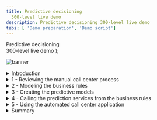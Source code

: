 ```yaml
---
title: Predictive decisioning
  300-level live demo
description: Predictive decisioning 300-level live demo
tabs: [ 'Demo preparation', 'Demo script']
---
```


  <span>
    Predictive decisioning <br/> 300-level live demo
  </span> );

![banner](./images/proactive-incident-resolution-300-script-github-banner.jpg)

<span id="top"></span>

<details>

<summary>Introduction</summary>

<br/>

Thank you for attending this Predictive Decisioning demonstration.<br/><br/>

Today I’ll show you how IBM Cloud Pak for Business Automation uses machine learning to enhance retention offers. You will learn how to integrate Watson Studio Machine Learning with the Cloud Pak to create prediction services. These predictions are then used by automated decision services to target retention policies, lower customer retention costs, and eliminate many paper-based processes.<br/><br/>

We will see how business users can quickly get started creating and using predictions to improve their everyday processes. <br/><br/>

Let’s get started!

<br/>

**[Go to top](#top)**

</details>

<details>

<summary>1 - Reviewing the manual call center process </summary>

<br/>

| **1.1** | **Show SkyTalk’s current manual process** |
| :--- | :--- |
| **Narration** | SkyTalk is a telecommunications provider losing many of its best customers to competitors. SkyTalk needs to reduce customer churn. Let’s review the set of written customer retention policy guidelines department management implemented. |
| **Action** &nbsp; 1.1.1 | Show SkyTalk’s **Retention offer document** opened during demo preparation. Discuss the problems caused by the current manual process. <br/><br/><img src="https://raw.githubusercontent.com/ibm-garage-tsa/platinum-demos/master/src/pages/300-business-automation-predictive-decisioning/images/image1.png" width="800" /> |
| **Narration** | Call center agents were asked to understand various retention offers and manually pick the 'best' option to retain the client. It did not work well because of the variety of reasons. <br/><br/>Agents could not factor in unique customer circumstances, and thus offers were not tailored. SkyTalk’s retention policy guidelines were implemented inconsistently by call center agents. Agents also needed to make real-time decisions while on the phone with the customer, adding time pressure. <br/><br/>The results were skyrocketing customer retention costs, while attrition remained steady.<br/><br/>SkyTalk needed is a reliable way to find the lowest cost retention offers that customer at risk of leaving would accept. SkyTalk decided to invest in an automated predictive solution.<br/><br/>This new application will leverage decision automation and machine learning to provide agents customer-specific retention offers in real-time. Machine learning will be used to analyze a customer profile to guide the decision automation in the retention offer selection. Let’s start and see how to automate the retention offer determination using business rules. |

**[Go to top](#top)**

</details>

<details>

<summary>2 - Modeling the business rules </summary>

<br/>

| **2.1** | **Review the components of SkyTalk’s retention decisions** |
| :--- | :--- |
| **Narration** | A business analyst in the customer care division uses machine learning and decision automation technologies to configure the retention offer application. <br/><br/>The business analyst writes a set of business rules to generate retention offer recommendations. This set of rules is called a decision service and is shown on a decision model diagram. |
| **Action** &nbsp; 2.1.1 | Access the Business Automation Studio on the IBM Automation home page window opened during demo preparation. Then click **SkyTalk customer retention DS.**<br/><br/><img src="https://raw.githubusercontent.com/ibm-garage-tsa/platinum-demos/master/src/pages/300-business-automation-predictive-decisioning/images/image34.png" width="800" /> |
| **Action** &nbsp; 2.1.2 | Click **Open**.<br/><br/><img src="https://raw.githubusercontent.com/ibm-garage-tsa/platinum-demos/master/src/pages/300-business-automation-predictive-decisioning/images/image36.png" width="800" /> |
| **Action** &nbsp; 2.1.3 | Click **SkyTalk Initial retention DS**.<br/><br/>**Note:** DS stands for Decision Service.<br/><br/><img src="https://raw.githubusercontent.com/ibm-garage-tsa/platinum-demos/master/src/pages/300-business-automation-predictive-decisioning/images/image37.png" width="800" />  |
| **Action** &nbsp; 2.1.4 | Click **Retention offer**.<br/><br/><img src="https://raw.githubusercontent.com/ibm-garage-tsa/platinum-demos/master/src/pages/300-business-automation-predictive-decisioning/images/image38.png" width="800" /> |
| **Narration** | The business analyst creates an automated decision, called a decision service, using a hierarchical model of business rules. Each blue box represents a sub decision. The green shapes represent the input data. <br/><br/>The ‘Determine retention offer’ decision service requires two inputs: ‘Ranked retention offers’ and ‘Retention budget’ sub decisions that both use predictions.<br/><br/>The ‘Ranked retention offers’ sub decision establishes a list of eligible offers for individual customers and calculates the cost of retention.ns required by the ‘Retention budget’ sub decision. |
| **Action** &nbsp; 2.1.5 | Review the **Retention offer decision model** after it opens.<br/><br/><img src="https://raw.githubusercontent.com/ibm-garage-tsa/platinum-demos/master/src/pages/300-business-automation-predictive-decisioning/images/image73.png" width="800" /> |
| **Optional Action** &nbsp; 2.1.6 | Click the **Logical upgrade** box.<br/><br/><img src="https://raw.githubusercontent.com/ibm-garage-tsa/platinum-demos/master/src/pages/300-business-automation-predictive-decisioning/images/image200.png" width="800" /> |
| **Optional Action** &nbsp; 2.1.7 | Click the **Logic** tab.<br/><br/><img src="https://raw.githubusercontent.com/ibm-garage-tsa/platinum-demos/master/src/pages/300-business-automation-predictive-decisioning/images/image201.png" width="800" /> |
| **Optional Action** &nbsp; 2.1.8 | Click **upgrade table**.<br/><br/><img src="https://raw.githubusercontent.com/ibm-garage-tsa/platinum-demos/master/src/pages/300-business-automation-predictive-decisioning/images/Image202.png" width="800" /> |
| **Optional Narration** | Let’s take a closer look at one sub decision to see how the decision logic defines how decisions are made.<br/><br/>Here, the ‘Logical upgrade policy’ logic is expressed with a decision table, which can be created using a wizard. Each row corresponds to a business rule. <br/><br/>By hovering the cursor on a row, the analyst can review the business rule in natural language. For example, at SkyTalk a customer must have a Gold subscription rate plan and subscription usage of at least 160 to be eligible to upgrade to the Premium rate plan. |
| **Optional Action** &nbsp; 2.1.9 | Show the **upgrade table** decision table. Move the cursor over **row 3** to show the equivalent rule in natural language.<br/><br/><img src="https://raw.githubusercontent.com/ibm-garage-tsa/platinum-demos/master/src/pages/300-business-automation-predictive-decisioning/images/image204.png" width="800" /> |
| **Optional Action** &nbsp; 2.1.10 | Click **Back to the diagram**.<br/><br/><img src="https://raw.githubusercontent.com/ibm-garage-tsa/platinum-demos/master/src/pages/300-business-automation-predictive-decisioning/images/image205.png" width="800" /> |
| **Optional Narration** | The ‘Retention budget’ sub decision calculates SkyTalk’s maximum cost that should be spent to keep the customer. The retention budget is calculated using predictions for a customer’s lifetime value and propensity to churn.<br/><br/> The ‘Ranked retention offers’ top-level decision cycles through the list of eligible offers and selects the least expensive one that does not exceed the calculated retention budget for the given customer.<br/><br/>Now the business analyst uses IBM Watson Studio to create the two predictions required by the ‘Retention budget’ sub decision. <br/><br/><img src="https://raw.githubusercontent.com/ibm-garage-tsa/platinum-demos/master/src/pages/300-business-automation-predictive-decisioning/images/image206.png" width="800" /> |

<br/>

**[Go to top](#top)**

</details>

<details>

<summary>3 - Creating the predictive models </summary>

<br/>

| **3.1** | **Show data sources used for prediction** |
| :--- | :--- |
| **Narration** | The business analyst started a project to create machine learning models and deploy them for use in SkyTalk’s execution environment. |
| **Action** &nbsp; 3.1.1 | Click **SkyTalk customer retention project** in the Watson Studio project window opened during demo preparation.<br/><br/><img src="https://raw.githubusercontent.com/ibm-garage-tsa/platinum-demos/master/src/pages/300-business-automation-predictive-decisioning/images/image2.png" width="800" /> |
| **Action** &nbsp; 3.1.2 | Click the **Assets** tab. |
| **Narration** | Five years of data from SkyTalk’s existing customer database has been loaded into IBM Watson Studio. The analyst uses this data to develop predictions for customer lifetime value and churn.<br/><br/><img src="https://raw.githubusercontent.com/ibm-garage-tsa/platinum-demos/master/src/pages/300-business-automation-predictive-decisioning/images/image4.png" width="800" /> |
| **Action** &nbsp; 3.1.3 | Open the **SkyTalk customer loyalty data.csv** file. <br/><br/><img src="https://raw.githubusercontent.com/ibm-garage-tsa/platinum-demos/master/src/pages/300-business-automation-predictive-decisioning/images/image4.png" width="800" /> |
| **Narration** | The business analyst reviews the historical data file uploaded in IBM Watson Studio to make sure it contains the data required to predict customer churn.<br/><br/>The T (true) in the CHURN column indicates that a customer closed their SkyTalk account. The F (false) indicates they are still SkyTalk customers.<br/><br/>Watson Studio automatically generates prediction models that estimate the significance of the other parameters in predicting whether customers may churn. Generating the models is referred to as an “experiment.” |
| **Action** &nbsp; 3.1.4 | Review the displayed **SkyTalk customerloyaltydata.csv** file.<br/><br/><img src="https://raw.githubusercontent.com/ibm-garage-tsa/platinum-demos/master/src/pages/300-business-automation-predictive-decisioning/images/image5.png" width="800" /> |
| **Action** &nbsp; 3.1.5 | Click **SkyTalk customer retention** in the breadcrumb navigation bar.<br/><br/><img src="https://raw.githubusercontent.com/ibm-garage-tsa/platinum-demos/master/src/pages/300-business-automation-predictive-decisioning/images/image90.png" width="800" /> |
| **Narration** | The business analyst creates a churn prediction experiment using the data previously uploaded. A lifetime value prediction experiment is also created. The analyst selects the parameter to predict and runs the experiment.<br/><br/>**Note**: To show how the experiments are created, see the optional “Advanced Scenario extension” at the end of this script. |
| **Action** &nbsp; 3.1.6 | Click **SkyTalk Churn Prediction** in the AutoAI experiments section.<br/><br/><img src="https://raw.githubusercontent.com/ibm-garage-tsa/platinum-demos/master/src/pages/300-business-automation-predictive-decisioning/images/image91.png" width="800" /> |

| **3.2** | **Choose the best predictive model** |
| :--- | :--- |
| **Narration** | The analyst is automatically provided multiple candidate models, referred to as “pipelines.” On the ‘Pipeline Comparison’ chart the business analyst examines how each pipeline ranks by various model quality criteria.<br/><br/>For example, Pipeline 7 is the best model as determined by the ‘Area under the ROC’.  Area under the ROC (receiver operating characteristic) measures the pipeline’s accuracy in differentiating useful data from noise during prediction. |
| **Action** &nbsp; 3.2.1 | Click **Pipeline Comparison** (1) and move the cursor over the top curve in the **Area under ROC** column (2) to display the black details box. <br/><br/><img src="https://raw.githubusercontent.com/ibm-garage-tsa/platinum-demos/master/src/pages/300-business-automation-predictive-decisioning/images/image19.png" width="800" />
| **Narration** | Clicking on a Pipeline provides additional details. |
| **Action** &nbsp; 3.2.2 | Scroll down and click **Pipeline 7** in the Pipeline leaderboard.<br/><br/><img src="https://raw.githubusercontent.com/ibm-garage-tsa/platinum-demos/master/src/pages/300-business-automation-predictive-decisioning/images/image110.png" width="800" />
| **Action** &nbsp; 3.2.3 | Click the **Model evaluation** tab.<br/><br/><img src="https://raw.githubusercontent.com/ibm-garage-tsa/platinum-demos/master/src/pages/300-business-automation-predictive-decisioning/images/image111.png" width="800" /> |
| **Narration** | The ‘Model evaluation’ tab shows detailed results from using the pipeline to test sample data. Out of 111 tests, Pipeline 7 predicted only 4 false positives and 6 false negatives. This translates a to a prediction accuracy of 91%.<br/><br/>The “Confusion matrix” shows a more granular view of the test results. |
| **Action** &nbsp; 3.2.4 | Click the **Confusion matrix** tab.<br/><br/><img src="https://raw.githubusercontent.com/ibm-garage-tsa/platinum-demos/master/src/pages/300-business-automation-predictive-decisioning/images/image112.png" width="800" /> |
| **Narration** | The analyst compares Pipelines 1 & 7 to understand why Pipeline 1 is rated the best overall. |
| **Action** &nbsp; 3.2.5 | Click the **Pipeline details** drop-down list (1) and select **Pipeline 1** (2). <br/><br/><img src="https://raw.githubusercontent.com/ibm-garage-tsa/platinum-demos/master/src/pages/300-business-automation-predictive-decisioning/images/image113.png" width="800" /> |
| **Action** &nbsp; 3.2.6 | Click the **Confusion matrix** tab.<br/><br/><img src="https://raw.githubusercontent.com/ibm-garage-tsa/platinum-demos/master/src/pages/300-business-automation-predictive-decisioning/images/image114.png" width="800" /> |
| **Action** &nbsp; 3.2.7 | Review the **Confusion matrix**. Highlight that the overall correct percentage is higher using Pipeline 1.<br/><br/><img src="https://raw.githubusercontent.com/ibm-garage-tsa/platinum-demos/master/src/pages/300-business-automation-predictive-decisioning/images/image115.png" width="800" /> |
| **Narration** | Pipeline 1 has a higher correct prediction percentage when all input variables are considered. After reviewing the results, the analyst selects Pipeline 1 for deployment in SkyTalk’s production environment. |
| **Action** &nbsp; 3.2.8 | Click the **x** on the upper right-hand side to close the **Pipeline details** view.<br/><br/><img src="https://raw.githubusercontent.com/ibm-garage-tsa/platinum-demos/master/src/pages/300-business-automation-predictive-decisioning/images/image137.png" width="800" /> |
| **Action** &nbsp; 3.2.9 | Click **Save as** in the right-hand side of the Pipeline 1 row.<br/><br/><img src="https://raw.githubusercontent.com/ibm-garage-tsa/platinum-demos/master/src/pages/300-business-automation-predictive-decisioning/images/image116.png" width="800" /> |
| **Action** &nbsp; 3.2.10 | Select **Model** (1) and then click **Create** (2).<br/><br/><img src="https://raw.githubusercontent.com/ibm-garage-tsa/platinum-demos/master/src/pages/300-business-automation-predictive-decisioning/images/image26.png" width="800" /> |
| **Action** &nbsp; 3.2.11 | Click **SkyTalk customer retention** project in the breadcrumb navigation bar.<br/><br/><img src="https://raw.githubusercontent.com/ibm-garage-tsa/platinum-demos/master/src/pages/300-business-automation-predictive-decisioning/images/image117.png" width="500" /> |

| **3.3** | **Expose the model for production use** |
| :--- | :--- |
| **Narration** | Promoting a pipeline makes it available for use in SkyTalk’s production space. Pipeline 1 is ready to be promoted. The ‘Retention budget’ decision can now use the churn prediction service. |
| **Action** &nbsp; 3.3.1 | Scroll down and show the two machine learning models.<br/><br/><img src="https://raw.githubusercontent.com/ibm-garage-tsa/platinum-demos/master/src/pages/300-business-automation-predictive-decisioning/images/image92.png" width="800" /> |
| **Action** &nbsp;  3.3.2 | Display the menu on the right-hand side of the model row and click **Promote**.<br/><br/><img src="https://raw.githubusercontent.com/ibm-garage-tsa/platinum-demos/master/src/pages/300-business-automation-predictive-decisioning/images/image93.png" width="800" /> |
| **Narration** | In practice, the analyst would promote the churn model to the deployment environment here. For our demo it has already been promoted. |
| **Action** &nbsp; 3.3.3 | Show the **Skytap production space** (1) option. Click **Cancel** (2) to avoid promoting the model.<br/><br/><img src="https://raw.githubusercontent.com/ibm-garage-tsa/platinum-demos/master/src/pages/300-business-automation-predictive-decisioning/images/image118.png" width="800" /> |
| **Narration** | The two prediction services are now ready for deployment. |
| **Action** &nbsp; 3.3.4 | Click the **IBM Watson Studio menu** (1) and then click the **SkyTalk production space** (2). <br/><br/><img src="https://raw.githubusercontent.com/ibm-garage-tsa/platinum-demos/master/src/pages/300-business-automation-predictive-decisioning/images/image94.png" width="800" /> |
| **Action** &nbsp; 3.3.5 | Click the **Deployments** tab. <br/><br/><img src="https://raw.githubusercontent.com/ibm-garage-tsa/platinum-demos/master/src/pages/300-business-automation-predictive-decisioning/images/image31.png" width="800" /> |
| **Narration** | The two services have been deployed. The service endpoint URL is required to configure a machine learning provider later in the demo. The business analyst accesses and copies the first part of it.<br/><br/>The machine learning provider allows the ‘Retention offer’ decision service in the Cloud Pak to access the newly created pipelines when requiring the prediction results.<br/><br/> |
| **Action** &nbsp; 3.3.6 | Click the **churn** service. <br/><br/><img src="https://raw.githubusercontent.com/ibm-garage-tsa/platinum-demos/master/src/pages/300-business-automation-predictive-decisioning/images/image31bis.png" width="800" /> |
| **Action** &nbsp; 3.3.7 | Highlight the first portion of the **endpoint URL** for use later in the demo. Only highlight from the beginning through ‘v4’, as shown in the image.<br/><br/><img src="https://raw.githubusercontent.com/ibm-garage-tsa/platinum-demos/master/src/pages/300-business-automation-predictive-decisioning/images/image32.png" width="800" /> |
| **Narration** | The deployment space identifier is also required to configure the machine learning provider in the Cloud Pak. |
| **Action** &nbsp; 3.3.8 | Click the **SkyTalk production space** using the breadcrumb navigation bar.<br/><br/><img src="https://raw.githubusercontent.com/ibm-garage-tsa/platinum-demos/master/src/pages/300-business-automation-predictive-decisioning/images/image119.png" width="500" /> |
| **Action** &nbsp; 3.3.9 | Click the **Manage** (1) tab and show the **Space GUID** (2) for use later in the demo. <br/><br/><img src="https://raw.githubusercontent.com/ibm-garage-tsa/platinum-demos/master/src/pages/300-business-automation-predictive-decisioning/images/image120.png" width="800" /> |

**[Go to top](#top)**

</details>

<details>

<summary>4 - Calling the prediction services from the business rules </summary>

<br/>

| **4.1** | **Configure customer retention decision service to use the new predictive services** |
| :--- | :--- |
| **Narration** | The ‘Retention budget decision’ uses the newly created churn and lifetime value predictive services to predict information in real-time. The decision service uses a machine learning provider to establish a gateway to the predictive services.<br/><br/>The business analyst needs to set up a machine learning provider for the decision service in the Cloud Pak to utilize. |
| **Action** &nbsp; 4.1.1 | Return to the **SkyTalk customer retention DS** using the breadcrumb navigation menu.<br/><br/><img src="https://raw.githubusercontent.com/ibm-garage-tsa/platinum-demos/master/src/pages/300-business-automation-predictive-decisioning/images/image122.png" width="800" /> |
| **Action** &nbsp; 4.1.2 | Open the **Settings** menu. <br/><br/><img src="https://raw.githubusercontent.com/ibm-garage-tsa/platinum-demos/master/src/pages/300-business-automation-predictive-decisioning/images/image121.png" width="800" /> |
| **Action** &nbsp; 4.1.3 | Click the **Machine learning providers** tab.<br/><br/><img src="https://raw.githubusercontent.com/ibm-garage-tsa/platinum-demos/master/src/pages/300-business-automation-predictive-decisioning/images/image123.png" width="800" /> |
| **Action** &nbsp; 4.1.4 | Click **Edit** on the right-hand side of the **SkyTalk ML Provider** box.<br/><br/><img src="https://raw.githubusercontent.com/ibm-garage-tsa/platinum-demos/master/src/pages/300-business-automation-predictive-decisioning/images/image124.png" width="800" /> |
| **Action** &nbsp; 4.1.5 | Input the **API key** (1) obtained during demo preparation, the **Space ID** (2), and the **Endpoint URL** (3). Click **Save** (4).<br/><br/>**Note:** the Space GUID saved earlier in the demo is called the Space ID on this in interface.<br/><br/><img src="https://raw.githubusercontent.com/ibm-garage-tsa/platinum-demos/master/src/pages/300-business-automation-predictive-decisioning/images/image44.png" width="500" /> |
| **Narration** | Add the new corresponding predictive services to the customer lifetime value and customer churn decision services. These are the two sub decision services required for the ‘Retention budget’ decision service. To do this the analyst sets up prediction models in the Cloud Pak. |
| **Action** &nbsp; 4.1.6 | Click **Cancel** and explain that the provider was already set. <br/><br/><img src="https://raw.githubusercontent.com/ibm-garage-tsa/platinum-demos/master/src/pages/300-business-automation-predictive-decisioning/images/image138.png" width="500" /> |
| **Action** 4.1.7 | Return to the **SkyTalk customer retention DS** using the breadcrumb navigation. <br/><br/><img src="https://raw.githubusercontent.com/ibm-garage-tsa/platinum-demos/master/src/pages/300-business-automation-predictive-decisioning/images/image125.png" width="800" /> |
| **Action** &nbsp; 4.1.8 | Click the **SkyTalk initial retention DS** tile.<br/><br/><img src="https://raw.githubusercontent.com/ibm-garage-tsa/platinum-demos/master/src/pages/300-business-automation-predictive-decisioning/images/image126.png" width="800" /> |
| **Action** &nbsp; 4.1.9 | Click **Create**.<br/><br/><img src="https://raw.githubusercontent.com/ibm-garage-tsa/platinum-demos/master/src/pages/300-business-automation-predictive-decisioning/images/image46.png" width="800" /> |
| **Narration** | The business analyst now creates the first predictive model to provide the customer churn prediction. |
| **Action** &nbsp; 4.1.10 | Select **Predictive model** (1) and name it **Customer_Churn** (2). Then click **Create** (3).<br/><br/><img src="https://raw.githubusercontent.com/ibm-garage-tsa/platinum-demos/master/src/pages/300-business-automation-predictive-decisioning/images/image47.png" width="500" /> |

| **4.2** | **Connect the predictive models to the deployed predictive services** |
| :--- | :--- |
| **Narration** | A predictive model template is automatically created. This model needs to be connected to the churn machine learning service deployed previously in Watson Studio. |
| **Action** &nbsp; 4.2.1 | Click **Connect**.<br/><br/><img src="https://raw.githubusercontent.com/ibm-garage-tsa/platinum-demos/master/src/pages/300-business-automation-predictive-decisioning/images/image49.png" width="800" /> |
| **Action** &nbsp; 4.2.2 | The analyst selects the **SkyTalk ML provider** created previously in the demo.<br/><br/><img src="https://raw.githubusercontent.com/ibm-garage-tsa/platinum-demos/master/src/pages/300-business-automation-predictive-decisioning/images/image106.png" width="800" /> |
| **Narration** | The machine learning provider establishes the link between the decision services and the machine learning environment. |
| **Action** &nbsp; 4.2.3 | Expand the S**kyTalk churn prediction – P1 LGBM Classifier** (1) machine learning model. Then select the **churn** (2) deployment name. The prediction is now connected to the customer lifetime value.<br/><br/><img src="https://raw.githubusercontent.com/ibm-garage-tsa/platinum-demos/master/src/pages/300-business-automation-predictive-decisioning/images/image107.png" width="800" /> |
| **Narration** | The prediction service is now accessible. The Cloud Pak uses a preconfigured wizard to complete the connection. |
| **Action** &nbsp; 4.2.4 | Click **Next**. <br/><br/><img src="https://raw.githubusercontent.com/ibm-garage-tsa/platinum-demos/master/src/pages/300-business-automation-predictive-decisioning/images/image133.png" width="800" /> |
| **Action** &nbsp; 4.2.5 | Click **Next**.<br/><br/><img src="https://raw.githubusercontent.com/ibm-garage-tsa/platinum-demos/master/src/pages/300-business-automation-predictive-decisioning/images/image52.png" width="800" /> |
| **Narration** | The input data structure is automatically created utilizing the machine learning service description. |
| **Action** &nbsp; 4.2.6 | Click **Run**.<br/><br/><img src="https://raw.githubusercontent.com/ibm-garage-tsa/platinum-demos/master/src/pages/300-business-automation-predictive-decisioning/images/image53.png" width="800" /> |
| **Narration** | The business analyst tests the connection to ensure the prediction service is responding as expected. |
| **Action** &nbsp; 4.2.7 | Click **Next**.<br/><br/><img src="https://raw.githubusercontent.com/ibm-garage-tsa/platinum-demos/master/src/pages/300-business-automation-predictive-decisioning/images/image54.png" width="800" /> |
| **Narration** | The churn prediction service returns a true or false prediction and a decision accuracy evaluation. The data analyst is guided by the wizard to automatically configure the model to get the prediction results in the format required by the decision service.<br/><br/>To illustrate this, let’s initiate the ‘churn’ prediction service to display its output data structure. |
| **Action** &nbsp; 4.2.8 | Click **Generate from test output**.<br/><br/><img src="https://raw.githubusercontent.com/ibm-garage-tsa/platinum-demos/master/src/pages/300-business-automation-predictive-decisioning/images/image55.png" width="800" /> |
| **Narration** | In this test the prediction is False as displayed in the left-hand side “Payload” view (2), meaning the customer is predicted to stay with SkyTalk, and there is a 58.4% chance that the prediction is correct. The prediction and the probability are now ready for use in the ‘Retention offer’ decision service. |
| **Action** &nbsp; 4.2.9 | Click **OK** (1). <br/><br/><img src="https://raw.githubusercontent.com/ibm-garage-tsa/platinum-demos/master/src/pages/300-business-automation-predictive-decisioning/images/image56.png" width="800" /> |
| **Narration** | Let’s apply apply to the ‘Retention budget’ decision service. |
| **Action** &nbsp; 4.2.10 | Click **Apply**.<br/><br/><img src="https://raw.githubusercontent.com/ibm-garage-tsa/platinum-demos/master/src/pages/300-business-automation-predictive-decisioning/images/image109.png" width="800" /> |
| **Narration** | Now let’s return to the **SkyTalk initial retention DS** using the breadcrumb navigation. |
| **Action** &nbsp; 4.2.11 | Click on **SkyTalk initial retention DS** using the breadcrumb navigation menu.<br/><br/><img src="https://raw.githubusercontent.com/ibm-garage-tsa/platinum-demos/master/src/pages/300-business-automation-predictive-decisioning/images/image132.png" width="800" /><br/><br/><img src="https://raw.githubusercontent.com/ibm-garage-tsa/platinum-demos/master/src/pages/300-business-automation-predictive-decisioning/images/image96bis.png" width="800" /> |

| **4.3** | **Assign the predictive model to the ‘Retention budget’ decision service** |
| :--- | :--- |
| **Narration** | The churn predictive service is ready to be used in the ‘Retention offer’ decision service. |
| **Action** &nbsp; 4.3.1 | Click **Retention offer**.<br/><br/><img src="https://raw.githubusercontent.com/ibm-garage-tsa/platinum-demos/master/src/pages/300-business-automation-predictive-decisioning/images/image96bis.png" width="800" /> |
| **Narration** | The analyst can now add the churn prediction to the ‘Retention offer’ decision. |
| **Action** &nbsp; 4.3.2 | Hover the mouse over the **Retention budget** decision box on the screen.<br/><br/><img src="https://raw.githubusercontent.com/ibm-garage-tsa/platinum-demos/master/src/pages/300-business-automation-predictive-decisioning/images/image97.png" width="800" /> |
| **Action** &nbsp; 4.3.3 | A black choice box appears over the ‘Retention budget’ decision. Click the **purple box** to **Add prediction**.<br/><br/><img src="https://raw.githubusercontent.com/ibm-garage-tsa/platinum-demos/master/src/pages/300-business-automation-predictive-decisioning/images/image98.png" width="800" /><br/><br/><img src="https://raw.githubusercontent.com/ibm-garage-tsa/platinum-demos/master/src/pages/300-business-automation-predictive-decisioning/images/image99.png" width="800" /> |
| **Narration** | The analyst assigns the churn predictive model to the newly created prediction. |
| **Action** &nbsp; 4.3.4 | Select the **Prediction 8** (1) node and select the **Customer churn** (2) predictive model.<br/><br/><img src="https://raw.githubusercontent.com/ibm-garage-tsa/platinum-demos/master/src/pages/300-business-automation-predictive-decisioning/images/image130.png" width="800" /> |
| **Action** &nbsp; 4.3.5 | Review The ‘SkyTalk initial retention DS’ decision model that opens.<br/><br/><img src="https://raw.githubusercontent.com/ibm-garage-tsa/platinum-demos/master/src/pages/300-business-automation-predictive-decisioning/images/image131.png" width="800" /> |
| **Narration** | Using the same process, the analyst creates a second prediction for the Customer Lifetime value. The analyst then creates some data validation and data mapping rules before working on the one that will estimate the retention budget.<br/><br/>Let's assume this is complete and move ahead in time a see this business logic in the finalized decision service. <br/><br/>**Note for expert ODM users**: If you want to go deeper in a technical integration explanation, you can explain how the churn prediction is calculated using the prediction and probability results returned by the ML service. |
| **Action** &nbsp; 4.3.6 | Return to **SkyTalk customer retention DS** using the breadcrumb navigation menu.<br/><br/><img src="https://raw.githubusercontent.com/ibm-garage-tsa/platinum-demos/master/src/pages/300-business-automation-predictive-decisioning/images/image142.png" width="800" /> |
| **Action** &nbsp; 4.3.7 | Click SkyTalk retention DS.<br/><br/>**Note:** Don't use the ‘SkyTalk initial retention DS’ anymore in the scenario.<br/><br/><img src="https://raw.githubusercontent.com/ibm-garage-tsa/platinum-demos/master/src/pages/300-business-automation-predictive-decisioning/images/image84.png" width="800" /> |
| **Action** &nbsp; 4.3.8 | Click **Retention offer**.<br/><br/><img src="https://raw.githubusercontent.com/ibm-garage-tsa/platinum-demos/master/src/pages/300-business-automation-predictive-decisioning/images/image64.png" width="800" /> |
| **Narration** | The two predictions have been integrated into the ‘Retention offer’ decision. The analyst reviews and tests the ‘Retention budget’ rules that use these predictions. |
| **Action** &nbsp; 4.3.9 | Click the **Retention budget** (1) box and then select the **Logic** (2) tab.<br/><br/><img src="https://raw.githubusercontent.com/ibm-garage-tsa/platinum-demos/master/src/pages/300-business-automation-predictive-decisioning/images/image65.png" width="800" /><br/><br/><img src="https://raw.githubusercontent.com/ibm-garage-tsa/platinum-demos/master/src/pages/300-business-automation-predictive-decisioning/images/image66.png" width="800" /> |
| **Narration** | The business analyst created three business rules to test the decision service prior putting into SkyTalk’s production environment. The rules are displayed in the ‘Rules are applied in sequence’ dropdown menu.<br/><br/>The ‘Size importance’ rule computes a retention budget. The calculated retention budget is then adjusted by the ‘adjust with cost base’ rule.<br/><br/>The ‘output-default-setting’ rule returns a neutral prediction value if the machine learning service fails to respond. |
| **Action** &nbsp; 4.3.10 | Click **size importance** to review the retention budget rule.<br/><br/><img src="https://raw.githubusercontent.com/ibm-garage-tsa/platinum-demos/master/src/pages/300-business-automation-predictive-decisioning/images/image66.png" width="800" /> |
| **Narration** | ‘CustomerLifetimeValue’ and ‘Churn’ are evaluated at execution, calling the predictive services with the expected input data. |
| **Action** &nbsp; 4.3.11 | Review the **size importance** business rule.<br/><br/><img src="https://raw.githubusercontent.com/ibm-garage-tsa/platinum-demos/master/src/pages/300-business-automation-predictive-decisioning/images/image101.png" width="800"/> |
| **Action** &nbsp; 4.3.12 | **Scroll down** in the business rule to show more detail.<br/><br/><img src="https://raw.githubusercontent.com/ibm-garage-tsa/platinum-demos/master/src/pages/300-business-automation-predictive-decisioning/images/image102.png" width="500" /> |

| **4.4** | **Test the customer retention decision model** |
| :--- | :--- |
| **Narration** | The business analyst validates the ‘Retention budget’ decision calculation and retention offers recommended by the ‘Retention offer’ decision service in test mode. |
| **Action** &nbsp; 4.4.1 | Click the **“Run (3)”** tab (1) and select a **Test data** (2) from the list on the left-hand side.<br/><br/>**Note**: Do not click “Run” in the bottom right hand corner of the screenshot.<br/><br/><img src="https://raw.githubusercontent.com/ibm-garage-tsa/platinum-demos/master/src/pages/300-business-automation-predictive-decisioning/images/image103.png" width="500" /> |
| **Narration** | Decision outcomes are evaluated using pre-defined sample data test. Three pre-defined profiles corresponding to three customers are used for simulation. The ‘Low value profile’ represents a customer with a very low churn risk. The expected recommendation is returned. SkyTalk sends a satisfaction survey and spends no retention budget for such customers. |
| **Action** &nbsp; 4.4.2 | Select the **Low value profile** from the drop-down list in the left-hand side.<br/><br/><img src="https://raw.githubusercontent.com/ibm-garage-tsa/platinum-demos/master/src/pages/300-business-automation-predictive-decisioning/images/image104.png" width="800" /> |
| **Action** &nbsp; 4.4.3 | Click **Run** (1). Click **Show more* (2) after the result is displayed.<br/><br/><img src="https://raw.githubusercontent.com/ibm-garage-tsa/platinum-demos/master/src/pages/300-business-automation-predictive-decisioning/images/image70.png" width="800" /> |
| **Narration** | The medium profile test also returns the expected result. The churn risk is high, so a retention offer is made. The selected retention offer has a low cost since the predicted lifetime value is low. | **Narration** |
| **Action** &nbsp; 4.4.4 | Select the **Medium value profile** (1) from the drop-down menu on the left-hand side. Then select ** Run** (2).<br/><br/><img src="https://raw.githubusercontent.com/ibm-garage-tsa/platinum-demos/master/src/pages/300-business-automation-predictive-decisioning/images/image71.png" width="800" /> |
| **Narration** | The last test is a customer with a high predicted lifetime value and a high churn risk. The decision service correctly recommends SkyTalk’s highest retention offer: an upgrade and an additional discount. The ‘Retention offer’ decision is working as expected. |
| **Action** &nbsp; 4.4.5 | Select the **High value profile** (1) and then on click **Run** (2).<br/><br/><img src="https://raw.githubusercontent.com/ibm-garage-tsa/platinum-demos/master/src/pages/300-business-automation-predictive-decisioning/images/image85.png" width="800" /> |
| **Narration** | The ‘Retention offer’ decision service must now be versioned and deployed to the IBM Cloud to provide offer recommendations in SkyTalk’s call center application. Let’s now see how this works in the new SkyTalk Call Center application. |

**[Go to top](#top)**

</details>

<details>

<summary>5 - Using the automated call center application</summary>

<br/>

| **5.1** | **Generate a real-time retention offer that best allocates SkyTalk’s retention budget** |
| :--- | :--- |
| **Narration** | We’ve seen how SkyTalk used the Cloud Pak to develop an automated call center application that provides agents customer-specific retention offers in real-time.<br/><br/> Let’s look at a how an agent handles a call from a dissatisfied customer using the new retention offer process. |
| **Action** &nbsp; 5.1.1 | Show the **SkyTalk – Call Center application** preview window opened during demo preparation.<br/><br/>**Note**: Don’t show that this application in just a preview from Application Designer since it is not in the scope of this demonstration to explain App Designer. |
| **Action** &nbsp; 5.1.2 | Enter “Peter Carter” in the **Search Customer** field (1) and click **Search** (2).<br/><br/><img src="https://raw.githubusercontent.com/ibm-garage-tsa/platinum-demos/master/src/pages/300-business-automation-predictive-decisioning/images/image17.png" width="800" /> <br/><br/>**Note**: for the customer names to search for, Click the (?) next to the “search customer” label. |
| **Narration** | Immediately a customer-specific retention offer is generated. The agent can suggest this offer to the customer in real-time. This saves time, better allocates the retention budget, and helps keep SkyTalk’s best customers with the company. |
| **Action** &nbsp; 5.1.3 | Click the **Get offer** (1). Show that the offer automatically displays in the **application window** (2).<br/><br/><img src="https://raw.githubusercontent.com/ibm-garage-tsa/platinum-demos/master/src/pages/300-business-automation-predictive-decisioning/images/image18.png" width="800" /> |

**[Go to top](#top)**

</details>

<details>

<summary>Summary</summary>

<br/>
Incorporating machine learning algorithms enhances even already automated operations.<br/><br/>

Users can build complex rulesets with many variables that precisely predict target customers. There narrow the range of costs that a business can forecast to keep a desired level of attrition. Productivity and compliance are increased thanks to automation, costs are better allocated, and customer satisfaction can be increased.<br/><br/>

Thank you for attending today’s presentation.<br/><br/>

**Note: At the end of the demonstration**<br/><br/>

To be able to follow the same scenario in your next demo, it is important to restore the demo to its initial state:<br/><br/>

1.	Un-deploy your ML service in your Watson Studio deployment environment to not be charged any more.<br/>

2.	Return in the SkyTalk initial retention DS and remove:<br/>
- The Customer Churn predictive model<br/>
- The Customer Lifetime Value predictive model<br/>
- The 2 predictions nodes in the "Retention Offer" decision model<br/>

3.	Remove the churn experiment in Watson Studio you have created if you have performed the experiment creation phase.

<br/>

**[Go to top](#top)**

</details>
